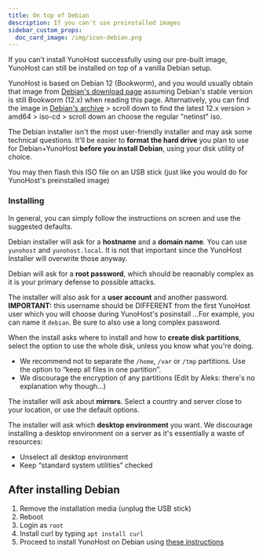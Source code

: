 ```yaml
---
title: On top of Debian
description: If you can't use preinstalled images
sidebar_custom_props:
  doc_card_image: /img/icon-debian.png
---
```


If you can't install YunoHost successfully using our pre-built image, YunoHost can still be installed on top of a vanilla Debian setup.

YunoHost is based on Debian 12 (Bookworm), and you would usually obtain that image from [Debian's download page](https://www.debian.org/download.html) assuming Debian's stable version is still Bookworm (12.x) when reading this page. Alternatively, you can find the image in [Debian's archive](https://cdimage.debian.org/mirror/cdimage/archive/) > scroll down to find the latest 12.x version > amd64 > iso-cd > scroll down an choose the regular "netinst" iso.

The Debian installer isn't the most user-friendly installer and may ask some technical questions. It'll be easier to **format the hard drive** you plan to use for Debian+YunoHost **before you install Debian**, using your disk utility of choice.

You may then flash this ISO file on an USB stick (just like you would do for YunoHost's preinstalled image)

### Installing

In general, you can simply follow the instructions on screen and use the suggested defaults.

Debian installer will ask for a **hostname** and a **domain name**. You can use `yunohost` and `yunohost.local`. It is not that important since the YunoHost Installer will overwrite those anyway.

Debian will ask for a **root password**, which should be reaonably complex as it is your primary defense to possible attacks.

The installer will also ask for a **user account** and another password. **IMPORTANT:** this username should be DIFFERENT from the first YunoHost user which you will choose during YunoHost's posinstall ...For example, you can name it `debian`. Be sure to also use a long complex password.

When the install asks where to install and how to **create disk partitions**, select the option to use the whole disk, unless you know what you're doing.

- We recommend not to separate the `/home`, `/var` or `/tmp` partitions. Use the option to “keep all files in one partition”.
- We discourage the encryption of any partitions (Edit by Aleks: there's no explanation why though...)

The installer will ask about **mirrors**. Select a country and server close to your location, or use the default options.

The installer will ask which **desktop environment** you want. We discourage installing a desktop environment on a server as it's essentially a waste of resources:

- Unselect all desktop environment
- Keep “standard system utilities” checked

## After installing Debian

1. Remove the installation media (unplug the USB stick)
2. Reboot
3. Login as `root`
4. Install curl by typing `apt install curl`
5. Proceed to install YunoHost on Debian using [these instructions](https://yunohost.org/en/install/hardware:vps_debian)
